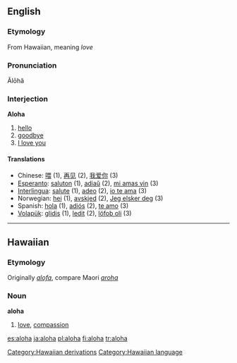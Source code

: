 ==English==

===Etymology===
From Hawaiian, meaning ''love''<!--, when using it as a greeting it can mean "hello" or "good-bye", also "I love you". The reply is ''"Aloha (iä) 'oe"''.-->

===Pronunciation===
Ălōhă

===Interjection===
{{wikipedia}}
'''Aloha'''

# [[hello]] 
# [[goodbye]] 
# [[I love you]] 

====Translations====
*Chinese: [[喂]] (1), [[再见]] (2), [[我爱你]] (3)
*[[Esperanto]]: [[saluton]] (1), [[adiaŭ]] (2), [[mi amas vin]] (3)
*[[Interlingua]]: [[salute]] (1), [[adeo]] (2), [[io te ama]] (3)
*Norwegian: [[hei]] (1), [[avskjed]] (2), [[Jeg elsker deg]] (3)
*Spanish: [[hola]] (1), [[adiós]] (2), [[te amo]] (3)
*[[Volapük]]: [[glidis]] (1), [[ledit]] (2), [[löfob oli]] (3)

[[Category:Hawaiian derivations]]

----

==Hawaiian==

===Etymology===
Originally ''[[alofa]]'', compare Maori ''[[aroha]]''

===Noun===
'''aloha'''

# [[love]], [[compassion]]

[[Category:Hawaiian language]]

[[es:aloha]]
[[ja:aloha]]
[[pl:aloha]]
[[fi:aloha]]
[[tr:aloha]]
